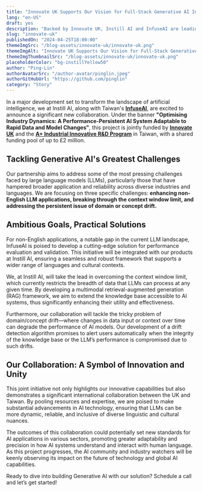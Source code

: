 ```yaml
---
title: "Innovate UK Supports Our Vision for Full-Stack Generative AI Infrastructure"
lang: "en-US"
draft: yes
description: "Backed by Innovate UK, Instill AI and InfuseAI are leading the way in developing a versatile, full-stack generative AI infrastructure that’s set to revolutionize AI's capabilities across languages and industries."
slug: "innovate-uk"
publishedOn: "2024-04-25T18:00:00"
themeImgSrc: "/blog-assets/innovate-uk/innovate-uk.png"
themeImgAlt: "Innovate UK Supports Our Vision for Full-Stack Generative AI Infrastructure"
themeImgThumbnailSrc: "/blog-assets/innovate-uk/innovate-uk.png"
placeholderColor: "bg-instillYellow50"
author: "Ping-Lin"
authorAvatarSrc: "/author-avatar/pinglin.jpeg"
authorGitHubUrl: "https://github.com/pinglin"
category: "Story"
---
```


In a major development set to transform the landscape of artificial intelligence, we at Instill AI, along with Taiwan's [**InfuseAI**](https://www.infuseai.io/), are excited to announce a significant new collaboration. Under the banner **"Optimising Industry Dynamics: A Performance-Persistent AI System Adaptable to Rapid Data and Model Changes"**, this project is jointly funded by [**Innovate UK**](https://www.ukri.org/councils/innovate-uk/) and the [**A+ Industrial Innovative R&D Program**](https://aiip.tdp.org.tw/) in Taiwan, with a shared funding pool of up to £2 million.

## Tackling Generative AI's Greatest Challenges

Our partnership aims to address some of the most pressing challenges faced by large language models (LLMs), particularly those that have hampered broader application and reliability across diverse industries and languages. We are focusing on three specific challenges: **enhancing non-English LLM applications, breaking through the context window limit, and addressing the persistent issue of domain or concept drift.**

## Ambitious Goals, Practical Solutions

For non-English applications, a notable gap in the current LLM landscape, InfuseAI is poised to develop a cutting-edge solution for performance evaluation and validation. This initiative will be integrated with our products at Instill AI, ensuring a seamless and robust framework that supports a wider range of languages and cultural contexts.

We, at Instill AI, will take the lead in overcoming the context window limit, which currently restricts the breadth of data that LLMs can process at any given time. By developing a multimodal retrieval-augmented generation (RAG) framework, we aim to extend the knowledge base accessible to AI systems, thus significantly enhancing their utility and effectiveness.

Furthermore, our collaboration will tackle the tricky problem of domain/concept drift—where changes in data input or context over time can degrade the performance of AI models. Our development of a drift detection algorithm promises to alert users automatically when the integrity of the knowledge base or the LLM’s performance is compromised due to such drifts.

## Our Collaboration: A Symbol of Innovation and Unity

This joint initiative not only highlights our innovative capabilities but also demonstrates a significant international collaboration between the UK and Taiwan. By pooling resources and expertise, we are poised to make substantial advancements in AI technology, ensuring that LLMs can be more dynamic, reliable, and inclusive of diverse linguistic and cultural nuances.

The outcomes of this collaboration could potentially set new standards for AI applications in various sectors, promoting greater adaptability and precision in how AI systems understand and interact with human language. As this project progresses, the AI community and industry watchers will be keenly observing its impact on the future of technology and global AI capabilities.

Ready to dive into building Generative AI with our solution? Schedule a call and let’s get started!

<CtaButton
  text="🤝 Book a Call with Us"
  link="https://cal.com/instill-ai/30min-talk"
/>
